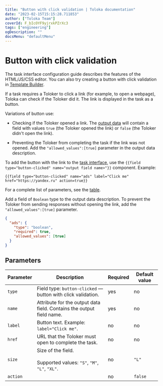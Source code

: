 ```yaml
---
title: "Button with click validation | Toloka documentation"
date: "2023-02-15T15:15:28.711853"
author: ["Toloka Team"]
coverId: F_bIcOYF9yjrxkPZrXc3
tags: ["engineering"]
ogDescription: ""
docsMenu: "defaultMenu"
---
```



# Button with click validation

<Note mode="note" title="Note">

The task interface configuration guide describes the features of the HTML/JS/CSS editor. You can also try creating a button with click validation in [Template Builder](/docs-new/template-builder/operations/internet-search#action.open-link).

</Note>

If a task requires a Toloker to click a link (for example, to open a webpage), Toloka can check if the Toloker did it. The link is displayed in the task as a button.

Variations of button use:

- Checking if the Toloker opened a link. The [output data](/docs-new/glossary#input-output-data) will contain a field with values `true` (the Toloker opened the link) or `false` (the Toloker didn't open the link).

- Preventing the Toloker from completing the task if the link was not opened. Add the `"allowed_values":[true]` parameter in the output data description.

To add the button with the link to the [task interface](/docs-new/glossary#task-interface), use the `{{field type="button-clicked" name="output field name>"}}` component. Example:

```plaintext
{{field type="button-clicked" name="ads" label="Click me" href="https://yandex.ru" action=true}}
```

For a complete list of parameters, see the [table](#parameters).

Add a field of `Boolean` type to the output data description. To prevent the Toloker from sending responses without opening the link, add the `"allowed_values":[true]` parameter.

```json
{
  "ads": {
    "type": "boolean",
    "required": true,
    "allowed_values": [true]
  }
}
```

## Parameters

**Parameter**|**Description**|**Required**|**Default value**
----- | ----- | ----- | -----
`type`| Field type: `button-clicked` — button with click validation. | yes | no
`name`| Attribute for the output data field. Contains the output field name. | yes | no
`label`| Button text. Example: `label="Click me"`. | no | no
`href`| URL that the Toloker must open to complete the task. | no | no
`size`| Size of the field.<br/><br/>Supported values: `"S"`, `"M"`, `"L"`, `"XL"`. | no | `"L"`
`action`| <ButtonLinkTable1/>| no | `false`

<ContactGuideSupport/>
